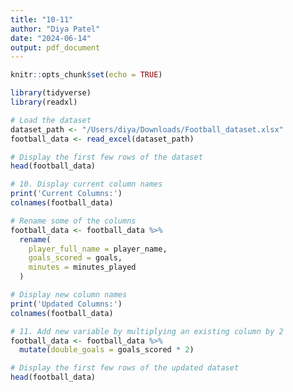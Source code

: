 ```yaml
---
title: "10-11"
author: "Diya Patel"
date: "2024-06-14"
output: pdf_document
---
```


```r
knitr::opts_chunk$set(echo = TRUE)

library(tidyverse)
library(readxl)
```

``` r
# Load the dataset
dataset_path <- "/Users/diya/Downloads/Football_dataset.xlsx"
football_data <- read_excel(dataset_path)

# Display the first few rows of the dataset
head(football_data)
```

``` r
# 10. Display current column names
print('Current Columns:')
colnames(football_data)

# Rename some of the columns
football_data <- football_data %>%
  rename(
    player_full_name = player_name,
    goals_scored = goals,
    minutes = minutes_played
  )

# Display new column names
print('Updated Columns:')
colnames(football_data)
```

``` r
# 11. Add new variable by multiplying an existing column by 2
football_data <- football_data %>%
  mutate(double_goals = goals_scored * 2)

# Display the first few rows of the updated dataset
head(football_data)
```
